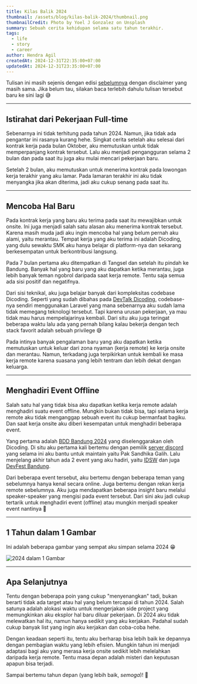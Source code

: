 ```yaml
---
title: Kilas Balik 2024
thumbnail: /assets/blog/kilas-balik-2024/thumbnail.png
thumbnailCredit: Photo by Yoel J Gonzalez on Unsplash
summary: Sebuah cerita kehidupan selama satu tahun terakhir.
tags:
  - life
  - story
  - career
author: Hendra Agil
createdAt: 2024-12-31T22:35:00+07:00
updatedAt: 2024-12-31T23:35:00+07:00
---
```


Tulisan ini masih sejenis dengan edisi [sebelumnya](/blog/2-tahun-dan-masih-berlanjut) dengan disclaimer yang masih sama. Jika belum tau, silakan baca terlebih dahulu tulisan tersebut baru ke sini lagi 😅

---

## Istirahat dari Pekerjaan Full-time

Sebenarnya ini tidak terhitung pada tahun 2024. Namun, jika tidak ada pengantar ini rasanya kurang hehe. Singkat cerita setelah aku selesai dari kontrak kerja pada bulan Oktober, aku memutuskan untuk tidak memperpanjang kontrak tersebut. Lalu aku menjadi pengangguran selama 2 bulan dan pada saat itu juga aku mulai mencari pekerjaan baru.

Setelah 2 bulan, aku memutuskan untuk menerima kontrak pada lowongan kerja terakhir yang aku lamar. Pada lamaran terakhir ini aku tidak menyangka jika akan diterima, jadi aku cukup senang pada saat itu.

---

## Mencoba Hal Baru

Pada kontrak kerja yang baru aku terima pada saat itu mewajibkan untuk onsite. Ini juga menjadi salah satu alasan aku menerima kontrak tersebut. Karena masih muda jadi aku ingin mencoba hal yang belum pernah aku alami, yaitu merantau. Tempat kerja yang aku terima ini adalah Dicoding, yang dulu sewaktu SMK aku hanya belajar di platform-nya dan sekarang berkesempatan untuk berkontribusi langsung.

Pada 7 bulan pertama aku ditempatkan di Tangsel dan setelah itu pindah ke Bandung. Banyak hal yang baru yang aku dapatkan ketika merantau, juga lebih banyak teman ngobrol daripada saat kerja remote. Tentu saja semua ada sisi positif dan negatifnya.

Dari sisi teknikal, aku juga belajar banyak dari kompleksitas codebase Dicoding. Seperti yang sudah dibahas pada [DevTalk Dicoding](https://youtu.be/n78c-w-a3sI?si=ghKD_e1Zhj-qluXb), codebase-nya sendiri menggunakan Laravel yang mana sebenarnya aku sudah lama tidak memegang teknologi tersebut. Tapi karena urusan pekerjaan, ya mau tidak mau harus mempelajarinya kembali. Dari situ aku juga teringat beberapa waktu lalu ada yang pernah bilang kalau bekerja dengan tech stack favorit adalah sebuah privilege 😅

Pada intinya banyak pengalaman baru yang aku dapatkan ketika memutuskan untuk keluar dari zona nyaman (kerja remote) ke kerja onsite dan merantau. Namun, terkadang juga terpikirkan untuk kembali ke masa kerja remote karena suasana yang lebih tentram dan lebih dekat dengan keluarga.

---

## Menghadiri Event Offline

Salah satu hal yang tidak bisa aku dapatkan ketika kerja remote adalah menghadiri suatu event offline. Mungkin bukan tidak bisa, tapi selama kerja remote aku tidak menganggap sebuah event itu cukup bermanfaat bagiku. Dan saat kerja onsite aku diberi kesempatan untuk menghadiri beberapa event.

Yang pertama adalah [BDD Bandung 2024](https://www.dicoding.com/events/7928) yang diselenggarakan oleh Dicoding. Di situ aku pertama kali bertemu dengan pemilik [server discord](https://discord.gg/wpu) yang selama ini aku bantu untuk maintain yaitu Pak Sandhika Galih. Lalu menjelang akhir tahun ada 2 event yang aku hadiri, yaitu [IDSW](https://idsw.dev/) dan juga [DevFest Bandung](https://gdg.community.dev/events/details/google-gdg-bandung-presents-devfest-bandung-2024-1/).

Dari beberapa event tersebut, aku bertemu dengan beberapa teman yang sebelumnya hanya kenal secara online. Juga bertemu dengan rekan kerja remote sebelumnya. Aku juga mendapatkan beberapa insight baru melalui speaker-speaker yang mengisi pada event tersebut. Dari sini aku jadi cukup tertarik untuk menghadiri event (offline) atau mungkin menjadi speaker event nantinya 🫣

---

## 1 Tahun dalam 1 Gambar

Ini adalah beberapa gambar yang sempat aku simpan selama 2024 😁

![2024 dalam 1 Gambar](/assets/blog/kilas-balik-2024/2024-in-1.png)

---

## Apa Selanjutnya

Tentu dengan beberapa poin yang cukup "menyenangkan" tadi, bukan berarti tidak ada target atau hal yang belum tercapai di tahun 2024. Salah satunya adalah alokasi waktu untuk mengerjakan side project yang memungkinkan aku eksplor hal baru diluar pekerjaan. Di 2024 aku tidak melewatkan hal itu, namun hanya sedikit yang aku kerjakan. Padahal sudah cukup banyak list yang ingin aku kerjakan dan coba-coba hehe.

Dengan keadaan seperti itu, tentu aku berharap bisa lebih baik ke depannya dengan pembagian waktu yang lebih efisien. Mungkin tahun ini menjadi adaptasi bagi aku yang merasa kerja onsite sedikit lebih melelahkan daripada kerja remote. Tentu masa depan adalah misteri dan keputusan apapun bisa terjadi.

Sampai bertemu tahun depan (yang lebih baik, _semoga_)! 👋
